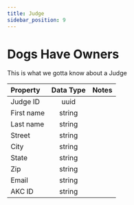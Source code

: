 ```yaml
---
title: Judge
sidebar_position: 9
---
```


# Dogs Have Owners

This is what we gotta know about a Judge

| Property   | Data Type | Notes |
| :--------- | :-------: | :---- |
| Judge ID   |   uuid    |       |
| First name |  string   |       |
| Last name  |  string   |       |
| Street     |  string   |       |
| City       |  string   |       |
| State      |  string   |       |
| Zip        |  string   |       |
| Email      |  string   |       |
| AKC ID     |  string   |       |
